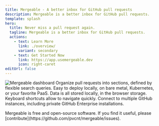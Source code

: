 ```yaml
---
title: Mergeable - A better inbox for GitHub pull requests
description: Mergeable is a better inbox for GitHub pull requests.
template: splash
hero:
  title: Never miss a pull request again.
  tagline: Mergeable is a better inbox for GitHub pull requests.
  actions:
    - text: Learn More
      link: ./overview/
      variant: secondary
    - text: Get Started Now
      link: https://app.usemergeable.dev
      icon: right-caret
editUrl: false
---
```



<Image src={screenshot} alt="Mergeable dashboard" class="screenshot" />

<CardGrid>
  <Card title="Fully Customizable" icon="setting">
    Organize pull requests into sections, defined by flexible search queries.
  </Card>
  <Card title="Self-Hostable" icon="laptop">
    Easy to deploy locally, on bare metal, Kubernetes, or your favorite PaaS.
  </Card>
  <Card title="Fast" icon="rocket">
    Data is all stored locally, in the browser storage. Keyboard shortcuts allow to navigate quickly.
  </Card>
  <Card title="Enterprise-Ready" icon="approve-check">
    Connect to multiple GitHub instances, including private GitHub Enterprise installations.
  </Card>
</CardGrid>

<p class="disclaimer">Mergeable is free and open-source software. If you find it useful, please [contribute](https://github.com/pvcnt/mergeable/issues).</p>